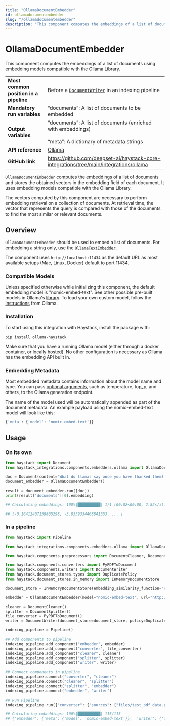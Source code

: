```yaml
---
title: "OllamaDocumentEmbedder"
id: ollamadocumentembedder
slug: "/ollamadocumentembedder"
description: "This component computes the embeddings of a list of documents using embedding models compatible with the Ollama Library."
---
```


# OllamaDocumentEmbedder

This component computes the embeddings of a list of documents using embedding models compatible with the Ollama Library.

|  |  |
| --- | --- |
| **Most common position in a pipeline** | Before a [`DocumentWriter`](../../../docs/pipeline-components/writers/documentwriter.mdx)  in an indexing pipeline |
| **Mandatory run variables** | “documents”: A list of documents to be embedded |
| **Output variables** | “documents”: A list of documents (enriched with embeddings)  <br /> <br />“meta”: A dictionary of metadata strings |
| **API reference** | [Ollama](/reference/integrations-ollama) |
| **GitHub link** | https://github.com/deepset-ai/haystack-core-integrations/tree/main/integrations/ollama |

`OllamaDocumentEmbedder` computes the embeddings of a list of documents and stores the obtained vectors in the embedding field of each document. It uses embedding models compatible with the Ollama Library.

The vectors computed by this component are necessary to perform embedding retrieval on a collection of documents. At retrieval time, the vector that represents the query is compared with those of the documents to find the most similar or relevant documents.

## Overview

`OllamaDocumentEmbedder` should be used to embed a list of documents. For embedding a string only, use the [`OllamaTextEmbedder`](ollamatextembedder.mdx).

The component uses `http://localhost:11434` as the default URL as most available setups (Mac, Linux, Docker) default to port 11434.

### Compatible Models

Unless specified otherwise while initializing this component, the default embedding model is "nomic-embed-text". See other possible pre-built models in Ollama's [library](https://ollama.ai/library). To load your own custom model, follow the [instructions](https://github.com/ollama/ollama/blob/main/docs/modelfile.md) from Ollama.

### Installation

To start using this integration with Haystack, install the package with:

```shell
pip install ollama-haystack
```

Make sure that you have a running Ollama model (either through a docker container, or locally hosted). No other configuration is necessary as Ollama has the embedding API built in.

### Embedding Metadata

Most embedded metadata contains information about the model name and type. You can pass [optional arguments](https://github.com/jmorganca/ollama/blob/main/docs/modelfile.md#valid-parameters-and-values), such as temperature, top_p, and others, to the Ollama generation endpoint.

The name of the model used will be automatically appended as part of the document metadata. An example payload using the nomic-embed-text model will look like this:

```python
{'meta': {'model': 'nomic-embed-text'}}
```

## Usage

### On its own

```python
from haystack import Document
from haystack_integrations.components.embedders.ollama import OllamaDocumentEmbedder

doc = Document(content="What do llamas say once you have thanked them? No probllama!")
document_embedder = OllamaDocumentEmbedder()

result = document_embedder.run([doc])
print(result['documents'][0].embedding)

## Calculating embeddings: 100%|██████████| 1/1 [00:02<00:00, 2.82s/it]

## [-0.16412407159805298, -3.8359334468841553, ... ]
```

### In a pipeline

```python
from haystack import Pipeline

from haystack_integrations.components.embedders.ollama import OllamaDocumentEmbedder

from haystack.components.preprocessors import DocumentCleaner, DocumentSplitter

from haystack.components.converters import PyPDFToDocument
from haystack.components.writers import DocumentWriter
from haystack.document_stores.types import DuplicatePolicy
from haystack.document_stores.in_memory import InMemoryDocumentStore

document_store = InMemoryDocumentStore(embedding_similarity_function="cosine")

embedder = OllamaDocumentEmbedder(model="nomic-embed-text", url="http://localhost:11434") # This is the default model and URL

cleaner = DocumentCleaner()
splitter = DocumentSplitter()
file_converter = PyPDFToDocument()
writer = DocumentWriter(document_store=document_store, policy=DuplicatePolicy.OVERWRITE)

indexing_pipeline = Pipeline()

## Add components to pipeline
indexing_pipeline.add_component("embedder", embedder)
indexing_pipeline.add_component("converter", file_converter)
indexing_pipeline.add_component("cleaner", cleaner)
indexing_pipeline.add_component("splitter", splitter)
indexing_pipeline.add_component("writer", writer)

## Connect components in pipeline
indexing_pipeline.connect("converter", "cleaner")
indexing_pipeline.connect("cleaner", "splitter")
indexing_pipeline.connect("splitter", "embedder")
indexing_pipeline.connect("embedder", "writer")

## Run Pipeline
indexing_pipeline.run({"converter": {"sources": ["files/test_pdf_data.pdf"]}})

## Calculating embeddings: 100%|██████████| 115/115
## {'embedder': {'meta': {'model': 'nomic-embed-text'}},  'writer': {'documents_written': 115}}
```